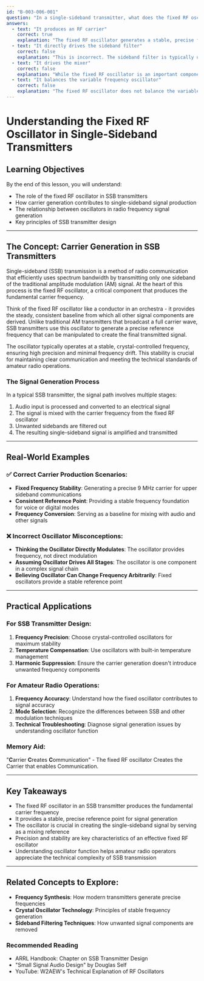 ```yaml
---
id: "B-003-006-001"
question: "In a single-sideband transmitter, what does the fixed RF oscillator do?"
answers:
  - text: "It produces an RF carrier"
    correct: true
    explanation: "The fixed RF oscillator generates a stable, precise frequency that serves as the fundamental carrier signal in SSB transmitters. This carrier frequency provides the baseline reference point from which the audio-modulated sideband is generated, ensuring consistent and accurate signal production across different transmission frequencies."
  - text: "It directly drives the sideband filter"
    correct: false
    explanation: "This is incorrect. The sideband filter is typically used to suppress the unwanted sideband and carrier, not directly driven by the fixed RF oscillator. The oscillator provides the fundamental frequency, but it does not have a direct connection to the filtering stage of the SSB transmitter."
  - text: "It drives the mixer"
    correct: false
    explanation: "While the fixed RF oscillator is an important component in the signal generation process, it does not directly drive the mixer. Instead, it provides a stable reference frequency that is combined with other signals in the mixer to produce the final transmitted signal."
  - text: "It balances the variable frequency oscillator"
    correct: false
    explanation: "The fixed RF oscillator does not balance the variable frequency oscillator. These are separate oscillators with different functions in the SSB transmitter signal generation process. The fixed oscillator provides a stable carrier frequency, while the variable frequency oscillator allows for frequency selection."
---
```


# Understanding the Fixed RF Oscillator in Single-Sideband Transmitters

## Learning Objectives
By the end of this lesson, you will understand:
- The role of the fixed RF oscillator in SSB transmitters
- How carrier generation contributes to single-sideband signal production
- The relationship between oscillators in radio frequency signal generation
- Key principles of SSB transmitter design

---

## The Concept: Carrier Generation in SSB Transmitters

Single-sideband (SSB) transmission is a method of radio communication that efficiently uses spectrum bandwidth by transmitting only one sideband of the traditional amplitude modulation (AM) signal. At the heart of this process is the fixed RF oscillator, a critical component that produces the fundamental carrier frequency.

Think of the fixed RF oscillator like a conductor in an orchestra - it provides the steady, consistent baseline from which all other signal components are derived. Unlike traditional AM transmitters that broadcast a full carrier wave, SSB transmitters use this oscillator to generate a precise reference frequency that can be manipulated to create the final transmitted signal.

The oscillator typically operates at a stable, crystal-controlled frequency, ensuring high precision and minimal frequency drift. This stability is crucial for maintaining clear communication and meeting the technical standards of amateur radio operations.

### The Signal Generation Process

In a typical SSB transmitter, the signal path involves multiple stages:
1. Audio input is processed and converted to an electrical signal
2. The signal is mixed with the carrier frequency from the fixed RF oscillator
3. Unwanted sidebands are filtered out
4. The resulting single-sideband signal is amplified and transmitted

---

## Real-World Examples

### ✅ Correct Carrier Production Scenarios:
- **Fixed Frequency Stability**: Generating a precise 9 MHz carrier for upper sideband communications
- **Consistent Reference Point**: Providing a stable frequency foundation for voice or digital modes
- **Frequency Conversion**: Serving as a baseline for mixing with audio and other signals

### ❌ Incorrect Oscillator Misconceptions:
- **Thinking the Oscillator Directly Modulates**: The oscillator provides frequency, not direct modulation
- **Assuming Oscillator Drives All Stages**: The oscillator is one component in a complex signal chain
- **Believing Oscillator Can Change Frequency Arbitrarily**: Fixed oscillators provide a stable reference point

---

## Practical Applications

### For SSB Transmitter Design:
1. **Frequency Precision**: Choose crystal-controlled oscillators for maximum stability
2. **Temperature Compensation**: Use oscillators with built-in temperature management
3. **Harmonic Suppression**: Ensure the carrier generation doesn't introduce unwanted frequency components

### For Amateur Radio Operations:
1. **Frequency Accuracy**: Understand how the fixed oscillator contributes to signal accuracy
2. **Mode Selection**: Recognize the differences between SSB and other modulation techniques
3. **Technical Troubleshooting**: Diagnose signal generation issues by understanding oscillator function

### Memory Aid:
"**C**arrier **C**reates **C**ommunication" - The fixed RF oscillator Creates the Carrier that enables Communication.

---

## Key Takeaways

- The fixed RF oscillator in an SSB transmitter produces the fundamental carrier frequency
- It provides a stable, precise reference point for signal generation
- The oscillator is crucial in creating the single-sideband signal by serving as a mixing reference
- Precision and stability are key characteristics of an effective fixed RF oscillator
- Understanding oscillator function helps amateur radio operators appreciate the technical complexity of SSB transmission

---

## Related Concepts to Explore:
- **Frequency Synthesis**: How modern transmitters generate precise frequencies
- **Crystal Oscillator Technology**: Principles of stable frequency generation
- **Sideband Filtering Techniques**: How unwanted signal components are removed

### Recommended Reading
- ARRL Handbook: Chapter on SSB Transmitter Design
- "Small Signal Audio Design" by Douglas Self
- YouTube: W2AEW's Technical Explanation of RF Oscillators